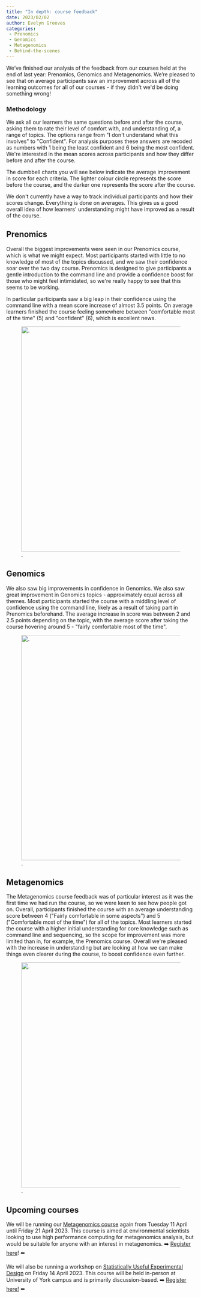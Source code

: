 ```yaml
---
title: "In depth: course feedback"
date: 2023/02/02
author: Evelyn Greeves
categories:
 - Prenomics
 - Genomics
 - Metagenomics
 - Behind-the-scenes
---
```


We've finished our analysis of the feedback from our courses held at the end of last year: Prenomics, Genomics and Metagenomics. We're pleased to see that on average participants saw an improvement across all of the learning outcomes for all of our courses - if they didn\'t we\'d be doing something wrong!

### **Methodology**

We ask all our learners the same questions before and after the course, asking them to rate their level of comfort with, and understanding of, a range of topics. The options range from \"I don\'t understand what this involves\" to \"Confident\". For analysis purposes these answers are recoded as numbers with 1 being the least confident and 6 being the most confident. We\'re interested in the mean scores across participants and how they differ before and after the course.

The dumbbell charts you will see below indicate the average improvement in score for each criteria. The lighter colour circle represents the score before the course, and the darker one represents the score after the course.

We don\'t currently have a way to track individual participants and how their scores change. Everything is done on averages. This gives us a good overall idea of how learners\' understanding might have improved as a result of the course.

## **Prenomics**

Overall the biggest improvements were seen in our Prenomics course, which is what we might expect. Most participants started with little to no knowledge of most of the topics discussed, and we saw their confidence soar over the two day course. Prenomics is designed to give participants a gentle introduction to the command line and provide a confidence boost for those who might feel intimidated, so we\'re really happy to see that this seems to be working.

In particular participants saw a big leap in their confidence using the command line with a mean score increase of almost 3.5 points. On average learners finished the course feeling somewhere between \"comfortable most of the time\" (5) and \"confident\" (6), which is excellent news.

![.](dumbbell_plot_p_11_22.png){fig-alt="A graphic plot showing the feedback results for the Prenomics course" width="600"} 

## **Genomics**

We also saw big improvements in confidence in Genomics. We also saw great improvement in Genomics topics - approximately equal across all themes. Most participants started the course with a middling level of confidence using the command line, likely as a result of taking part in Prenomics beforehand. The average increase in score was between 2 and 2.5 points depending on the topic, with the average score after taking the course hovering around 5 - \"fairly comfortable most of the time\".

![.](dumbbell_plot_g_12_22.png){fig-alt="A graphic plot showing the feedback results for the Genomics course" width="600"} 

## **Metagenomics**

The Metagenomics course feedback was of particular interest as it was the first time we had run the course, so we were keen to see how people got on. Overall, participants finished the course with an average understanding score between 4 (\"Fairly comfortable in some aspects\") and 5 (\"Comfortable most of the time\") for all of the topics. Most learners started the course with a higher initial understanding for core knowledge such as command line and sequencing, so the scope for improvement was more limited than in, for example, the Prenomics course. Overall we\'re pleased with the increase in understanding but are looking at how we can make things even clearer during the course, to boost confidence even further.

![.](dumbbell_plot_m_12_22.png){fig-alt="A graphic plot showing the feedback results for the Metagenomics course" width="600"} 

## **Upcoming courses**

We will be running our [Metagenomics course](https://sites.google.com/york.ac.uk/cloud-span/train-with-us/specialised-skills#h.jqgzsdc8hbla) again from Tuesday 11 April until Friday 21 April 2023. This course is aimed at environmental scientists looking to use high performance computing for metagenomics analysis, but would be suitable for anyone with an interest in metagenomics. ➡️ [Register here](https://docs.google.com/forms/d/e/1FAIpQLSc0tQQsAAYklrN8x4T8DQ5zPdykc--kwftVkXI8W5eyrWzRYg/viewform)! ⬅️

We will also be running a workshop on [Statistically Useful Experimental Design](https://sites.google.com/york.ac.uk/cloud-span/train-with-us/specialised-skills#h.6ghlbqj9dac7) on Friday 14 April 2023. This course will be held in-person at University of York campus and is primarily discussion-based. ➡️ [Register here!](https://docs.google.com/forms/d/e/1FAIpQLSeY9AJxi-37jW2JiBel6axVpR0e6yf1ExfF_c8cWnoqMRhtKA/viewform) ⬅️